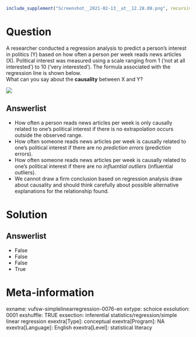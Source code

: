 ```r
include_supplement("Screenshot__2021-02-13__at__12.28.08.png", recursive = TRUE)
```

Question
========
A researcher conducted a regression analysis to predict a person's interest in politics (Y) based on how often a person per week reads news articles <span class="tvcss_2 tvcss_3 tvcss_4 tvcss_5 tvcss_6 tvcss_7">(X). </span>Political interest was measured using a scale ranging from 1 ('not at all interested') to 10 (<span class="tvcss_2 tvcss_3 tvcss_4 tvcss_5 tvcss_6 tvcss_7">'</span>very interested'). The formula associated with the regression line is shown below.  
What can you say about the **causality** between X and Y?   
  
![](Screenshot__2021-02-13__at__12.28.08.png)

Answerlist
----------
* How often a person reads news articles per week is only causally related to one's political interest if there is no extrapolation occurs outside the observed range.
* How often someone reads news articles per week is causally related to one's political interest if there are no *prediction errors* (prediction errors).
* How often someone reads news articles per week is causally related to one's political interest if there are no *influential outliers* (influential outliers).
* We cannot draw a firm conclusion based on regression analysis draw about causality and should think carefully about possible alternative explanations for the relationship found.

Solution
========

Answerlist
----------
* False
* False
* False
* True

Meta-information
================
exname: vufsw-simplelinearregression-0076-en
extype: schoice
exsolution: 0001
exshuffle: TRUE
exsection: inferential statistics/regression/simple linear regression
exextra[Type]: conceptual
exextra[Program]: NA
exextra[Language]: English
exextra[Level]: statistical literacy

